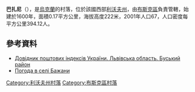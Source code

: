 {{coord|50|6|5|N|24|48|25|E|scale:100000|display=title}}

'''巴扎尼'''（{{lang-uk|Бажани}}），是[[烏克蘭|烏克蘭]]的村落，位於該國西部[[利沃夫州|利沃夫州]]，由[[布斯克區|布斯克區]]負責管轄，始建於1600年，面積0.17平方公里，海拔高度222米，2001年人口67，人口密度每平方公里394.12人。

==參考資料==
*[http://www.uaidx.com/13/286/index Довідник поштових індексів України. Львівська область. Буський район] {{Wayback|url=http://www.uaidx.com/13/286/index |date=20160909184638 }}
* [http://weather.in.ua/ua/l'vovskaja/498 Погода в селі Бажани] {{Wayback|url=http://weather.in.ua/ua/l'vovskaja/498 |date=20160305204027 }}

{{DEFAULTSORT:Бажани}}
[[Category:利沃夫州村落|Category:利沃夫州村落]]
[[Category:布斯克區村落|Category:布斯克區村落]]


{{Lviv-geo-stub}}